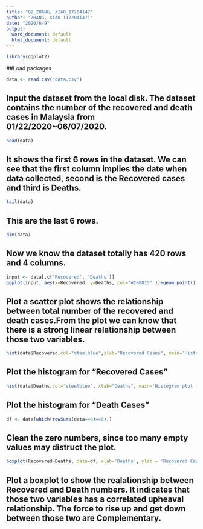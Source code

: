 ---
title: "Q2_ZHANG, XIAO_17204147"
author: "ZHANG, XIAO (17204147)"
date: "2020/6/9"
output:
  word_document: default
  html_document: default
---
```{r}
library(ggplot2)
```
##Load packages
```{r}
data <- read.csv("data.csv")
```

## Input the dataset from the local disk. The dataset contains the number of the recovered and death cases in Malaysia from 01/22/2020~06/07/2020. 


```{r}
head(data)
```

## It shows the first 6 rows in the dataset. We can see that the first column implies the date when data collected, second is the Recovered cases and third is Deaths.

```{r}
tail(data)
```

## This are the last 6 rows.

```{r}
dim(data)
```

## Now we know the dataset totally has 420 rows and 4 columns.

```{r}
input <- data[,c('Recovered', 'Deaths')]
ggplot(input, aes(x=Recovered, y=Deaths, col="#C80815" ))+geom_point()
```

## Plot a scatter plot shows the relationship between total number of the recovered and death cases.From the plot we can know that there is a strong linear relationship between those two variables.

```{r}
hist(data$Recovered,col="steelblue",xlab="Recovered Cases", main='Histogram plot for Recovered Cases ')
```

## Plot the histogram for "Recovered Cases" 

```{r}
hist(data$Deaths,col="steelblue", xlab="Deaths", main='Histogram plot for Dead Cases')
```

## Plot the histogram for "Death Cases"

```{r}
df <- data[which(rowSums(data==0)==0),]
```

## Clean the zero numbers, since too many empty values may distruct the plot.

```{r}
boxplot(Recovered~Deaths, data=df, xlab='Deaths', ylab = 'Recovered Cases', main='Boxplot for Recovered~Dead Cases', col="red")
```

## Plot a boxplot to show the realationship between Recovered and Death numbers. It indicates that those two variables has a correlated upheaval relationship. The force to rise up and get down between those two are Complementary.